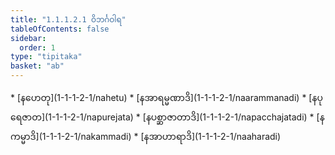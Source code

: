 ```yaml
---
title: "1.1.1.2.1 ဝိဘင်္ဂဝါရ"
tableOfContents: false
sidebar:
  order: 1
type: "tipitaka"
basket: "ab"
---
```



<DynamicBreadcrumb />



<TableOfContents>
* [နဟေတု](1-1-1-2-1/nahetu)
* [နအာရမ္မဏာဒိ](1-1-1-2-1/naarammanadi)
* [နပုရေဇာတ](1-1-1-2-1/napurejata)
* [နပစ္ဆာဇာတာဒိ](1-1-1-2-1/napacchajatadi)
* [နကမ္မာဒိ](1-1-1-2-1/nakammadi)
* [နအာဟာရာဒိ](1-1-1-2-1/naaharadi)
</TableOfContents>
